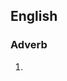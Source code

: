 {{also|for ever and ever}}

==English==

===Adverb===
{{head|en|adverb}}

# {{alternative spelling of|en|for ever and ever}}